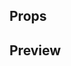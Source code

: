 
<Meta title="Molecules|Photo" component={Photo} />

## Props

<Props of={Photo} />

## Preview

<Preview>
  <Story name="Photo">
    <Photo
      type={select(
        'Type',
        {
          Large: 'L',
          Medium: 'M',
          Small: 'S',
        },
        'L'
      )}
      photoUrl={text(
        'Photo URL',
        'https://i.blogs.es/d9095a/lily-collins/650_1200.jpg'
      )}
      alt={text('Alt', 'nombre')}
      isLoading={boolean('Is Loading', false)}
    />
  </Story>
</Preview>
